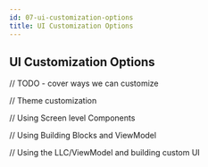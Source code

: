 ```yaml
---
id: 07-ui-customization-options
title: UI Customization Options
---
```


## UI Customization Options

// TODO - cover ways we can customize

// Theme customization

// Using Screen level Components

// Using Building Blocks and ViewModel

// Using the LLC/ViewModel and building custom UI
